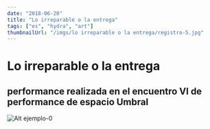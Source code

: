 ```yaml
---
date: "2018-06-20"
title: "Lo irreparable o la entrega"
tags: ["es", "hydra", "art"]
thumbnailUrl: "/imgs/lo irreparable o la entrega/registro-5.jpg"
---
```


# Lo irreparable o la entrega
## performance realizada en el encuentro VI de performance de espacio Umbral

![Alt ejemplo-0](img/py-mod/)

